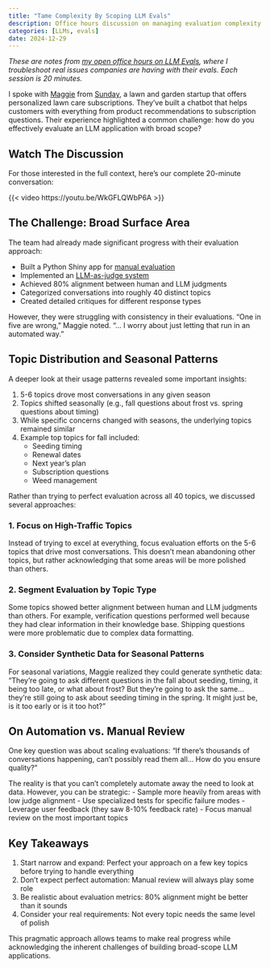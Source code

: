 ```yaml
---
title: "Tame Complexity By Scoping LLM Evals"
description: Office hours discussion on managing evaluation complexity through proper scoping
categories: [LLMs, evals]
date: 2024-12-29
---
```


:::{.callout-note}
_These are notes from [my open office hours on LLM Evals](https://x.com/HamelHusain/status/1862567292955156734), where I troubleshoot real issues companies are having with their evals. Each session is 20 minutes._
:::

I spoke with [Maggie](https://www.linkedin.com/in/maggie-reiter-2b51bb1b4/) from [Sunday](https://www.getsunday.com/), a lawn and garden startup that offers personalized lawn care subscriptions. They've built a chatbot that helps customers with everything from product recommendations to subscription questions. Their experience highlighted a common challenge: how do you effectively evaluate an LLM application with broad scope?

## Watch The Discussion

For those interested in the full context, here's our complete 20-minute conversation:

{{< video https://youtu.be/WkGFLQWbP6A >}}

## The Challenge: Broad Surface Area

The team had already made significant progress with their evaluation approach:

- Built a Python Shiny app for [manual evaluation](http://hamel.dev/notes/llm/finetuning/data_cleaning.html)
- Implemented an [LLM-as-judge system](http://hamel.dev/blog/posts/llm-judge/)
- Achieved 80% alignment between human and LLM judgments
- Categorized conversations into roughly 40 distinct topics
- Created detailed critiques for different response types

However, they were struggling with consistency in their evaluations. "One in five are wrong," Maggie noted. "... I worry about just letting that run in an automated way."

## Topic Distribution and Seasonal Patterns

A deeper look at their usage patterns revealed some important insights:

1. 5-6 topics drove most conversations in any given season
2. Topics shifted seasonally (e.g., fall questions about frost vs. spring questions about timing)
3. While specific concerns changed with seasons, the underlying topics remained similar
4. Example top topics for fall included:
   - Seeding timing
   - Renewal dates
   - Next year's plan
   - Subscription questions
   - Weed management

Rather than trying to perfect evaluation across all 40 topics, we discussed several approaches:

### 1. Focus on High-Traffic Topics
Instead of trying to excel at everything, focus evaluation efforts on the 5-6 topics that drive most conversations. This doesn't mean abandoning other topics, but rather acknowledging that some areas will be more polished than others.

### 2. Segment Evaluation by Topic Type
Some topics showed better alignment between human and LLM judgments than others. For example, verification questions performed well because they had clear information in their knowledge base. Shipping questions were more problematic due to complex data formatting.

### 3. Consider Synthetic Data for Seasonal Patterns
For seasonal variations, Maggie realized they could generate synthetic data: "They're going to ask different questions in the fall about seeding, timing, it being too late, or what about frost? But they're going to ask the same... they're still going to ask about seeding timing in the spring. It might just be, is it too early or is it too hot?"

## On Automation vs. Manual Review

One key question was about scaling evaluations: "If there's thousands of conversations happening, can't possibly read them all... How do you ensure quality?"

The reality is that you can't completely automate away the need to look at data. However, you can be strategic:
- Sample more heavily from areas with low judge alignment
- Use specialized tests for specific failure modes
- Leverage user feedback (they saw 8-10% feedback rate)
- Focus manual review on the most important topics

## Key Takeaways

1. Start narrow and expand: Perfect your approach on a few key topics before trying to handle everything
2. Don't expect perfect automation: Manual review will always play some role
3. Be realistic about evaluation metrics: 80% alignment might be better than it sounds
4. Consider your real requirements: Not every topic needs the same level of polish

This pragmatic approach allows teams to make real progress while acknowledging the inherent challenges of building broad-scope LLM applications.